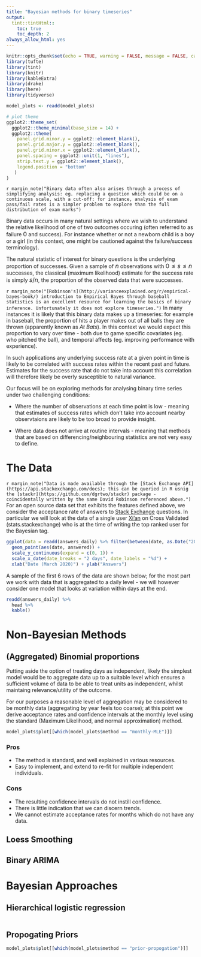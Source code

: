 ```yaml
---
title: "Bayesian methods for binary timeseries"
output:
  tint::tintHtml::
    toc: true
    toc_depth: 2
always_allow_html: yes
---
```

<style>
.math {
  font-size: 12pt;
}
</style>
```r
knitr::opts_chunk$set(echo = TRUE, warning = FALSE, message = FALSE, cache = FALSE, fig.margin = TRUE)
library(tufte)
library(tint)
library(knitr)
library(kableExtra)
library(drake)
library(here)
library(tidyverse)

model_plots <- readd(model_plots)

# plot theme
ggplot2::theme_set(
  ggplot2::theme_minimal(base_size = 14) +
  ggplot2::theme(
    panel.grid.minor.y = ggplot2::element_blank(),
    panel.grid.major.y = ggplot2::element_blank(),
    panel.grid.minor.x = ggplot2::element_blank(),
    panel.spacing = ggplot2::unit(1, "lines"),
    strip.text.y = ggplot2::element_blank(),
    legend.position = "bottom"
   )
)

```

`r margin_note("Binary data often also arises through a process of simplifying analysis: eg. replacing a question which could be on a continuous scale, with a cut-off: for instance, analysis of exam pass/fail rates is a simpler problem to explore than the full distribution of exam marks")`

Binary data occurs in many natural settings where we wish to understand the relative likelihood of one of two outcomes occuring (often referred to as failure $0$ and success). For instance whether or not a newborn child is a boy or a girl (in this context, one might be cautioned against the failure/success terminology).

The natural statistic of interest for binary questions is the underlying proportion of successes. Given a sample of $n$ observations with $0 \leq s \leq n$ successes, the classical (maximum likelihood) estimate for the success rate is simply $s/n$, the proportion of the observed data that were successes.

`r margin_note("[Robinson's](http://varianceexplained.org/r/empirical-bayes-book/) introduction to Empirical Bayes through baseball statistics is an excellent resource for learning the basics of binary inference. Unfortunately it does not explore timeseries.")`
In many instances it is likely that this binary data makes up a timeseries: for example in baseball, the proportion of hits a player makes out of all balls they are thrown (apparently known as *At Bats*). In this context we would expect this proportion to vary over time - both due to game specific covariates (eg. who pitched the ball), and temporal affects (eg. improving performance with experience).

In such applications any underlying success rate at a given point in time is likely to be correlated with success rates within the recent past and future. Estimates for the success rate that do not take into account this correlation will therefore likely be overly susceptible to natural variance.

Our focus will be on exploring methods for analysing binary time series under two challenging conditions:

* Where the number of observations at each time point is low - meaning that estimates of success rates which don't take into account nearby observtaions are likely to be too broad to provide insight.

* Where data does not arrive at routine intervals - meaning that methods that are based on differencing/neighbouring statistics are not very easy to define. 


# The Data

`r margin_note("Data is made available through the [Stack Exchange API](https://api.stackexchange.com/docs); this can be queried in R usnig the [stackr](https://github.com/dgrtwo/stackr) package - coincidentally written by the same David Robinson referenced above.")`
For an open source data set that exhibits the features defined above, we consider the acceptance rate of answers to [Stack Exchange](https://stackexchange.com/) questions. In particular we will look at the data of a single user [Xi'an](https://stats.stackexchange.com/users/7224/xian) on Cross Validated (stats.stackexchange) who is at the time of writing the top ranked user for the Bayesian tag.


```r
ggplot(data = readd(answers_daily) %>% filter(between(date, as.Date("2020-03-01"), as.Date("2020-03-31")))) +
  geom_point(aes(date, answered)) +
  scale_y_continuous(expand = c(0, 1)) +
  scale_x_date(date_breaks = "2 days", date_labels = "%d") +
  xlab("Date (March 2020)") + ylab("Answers")
```

A sample of the first 6 rows of the data are shown below; for the most part we work with data that is aggregated to a daily level - we will however consider one model that looks at variation within days at the end.

```r
readd(answers_daily) %>% 
  head %>%
  kable()
```


# Non-Bayesian Methods

## (Aggregated) Binomial proportions
Putting aside the option of treating days as independent, likely the simplest model would be to aggregate data up to a suitable level which ensures a sufficient volume of data to be able to treat units as independent, whilst maintaing relevance/utility of the outcome.

For our purposes a reasonable level of aggregation may be considered to be monthly data (aggregating by year feels too coarse); at this point we derive acceptance rates and confidence intervals at the monthly level using the standard (Maximum Likelihood, and normal approximation) method.


```r
model_plots$plot[[which(model_plots$method == "monthly-MLE")]]
```

### Pros
* The method is standard, and well explained in various resources. 
* Easy to implement, and extend to re-fit for multiple independent individuals.

### Cons
* The resulting confidence intervals do not instill confidence.
* There is little indication that we can discern trends.
* We cannot estimate acceptance rates for months which do not have any data.

## Loess Smoothing



## Binary ARIMA

# Bayesian Approaches

## Hierarchical logistic regression
```r

```

## Propogating Priors

```r
model_plots$plot[[which(model_plots$method == "prior-propogation")]]
```
